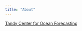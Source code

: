 ```yaml
---
title: "About"
---
```

[Tandy Center for Ocean Forecasting](https://www.bigelow.org/services/ocean-forecasting/)